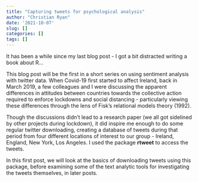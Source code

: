 ```yaml
---
title: "Capturing tweets for psychological analysis"
author: "Christian Ryan"
date: '2021-10-07'
slug: []
categories: []
tags: []
---
```

It has been a while since my last blog post - I got a bit distracted writing a book about R...

This blog post will be the first in a short series on using sentiment analysis with twitter data. When Covid-19 first started to affect Ireland, back in March 2019, a few colleagues and I were discussing the apparent differences in attitudes between countries towards the collective action required to enforce lockdowns and social distancing - particularly viewing these differences through the lens of Fisk's relational models theory (1992).

Though the discussions didn't lead to a research paper (we all got sidelined by other projects during lockdown), it did inspire me enough to do some regular twitter downloading, creating a database of tweets during that period from four different locations of interest to our group - Ireland, England, New York, Los Angeles. I used the package **rtweet** to access the tweets.

In this first post, we will look at the basics of downloading tweets using this package, before examining some of the text analytic tools for investigating the tweets themselves, in later posts.


